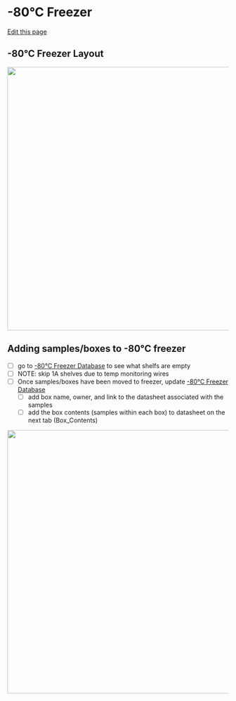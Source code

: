 # -80°C Freezer

[Edit this page](https://github.com/remygatins/GatinsLabProtocols/edit/main/lab_equip_80_freezer.qmd)

## -80°C Freezer Layout

<img width="600" alt="" src="pictures/80_freezer_layout.png">


## Adding samples/boxes to -80°C freezer

- [ ] go to [-80°C Freezer Database](https://docs.google.com/spreadsheets/d/1A_5X403WKix3_2ExyA4KuSsd1mhb68AhzCNNQmD8gNo/edit?gid=326844608#gid=326844608) to see what shelfs are empty
- [ ] NOTE: skip 1A shelves due to temp monitoring wires
- [ ] Once samples/boxes have been moved to freezer, update [-80°C Freezer Database](https://docs.google.com/spreadsheets/d/1A_5X403WKix3_2ExyA4KuSsd1mhb68AhzCNNQmD8gNo/edit?gid=326844608#gid=326844608)
  - [ ] add box name, owner, and link to the datasheet associated with the samples
  - [ ] add the box contents (samples within each box) to datasheet on the next tab (Box_Contents)

<img width="600" alt="" src="pictures/9x9boxlayout.jpg">
